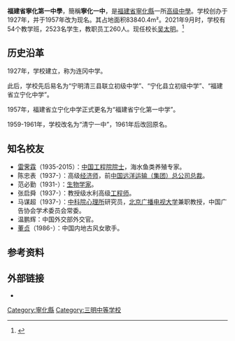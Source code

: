 {{Infobox school
|name          = 福建省宁化第一中学
|image         = <!--照片-->
|caption       = <!--照片注释-->
| 地址          = {{CHN}}[[福建省|福建省]][[三明市|三明市]][[宁化县|宁化县]][[翠江镇|翠江镇]]红色巷130号
| 邮编          = 365400
| 建校          = 1927年
| 面积          = 83840.4m²
| 建筑面积       = 39310m²
| 党委书记       = 廖瑞征
| 校长          = 吴太明
| 副校长        = 张伟、温健益、张斌、赖国强
| 教师          = 教职工260人（2021年）
| 学生          = 2523人（2021年）
| 班级          = 54个（2021年）
| 网站          = {{URL|http://www.fjnhyz.com/}}
}}
'''福建省寧化第一中學'''，簡稱'''寧化一中'''，是[[福建省|福建省]][[宁化县|寧化縣]]一所[[高級中學|高级中學]]。学校创办于1927年，并于1957年改为现名。其占地面积83840.4m²。2021年9月时，学校有54个教学班，2523名学生，教职员工260人。现任校长[[吴太明|吴太明]]。<ref>{{Cite web|title=福建省宁化第一中学|url=http://www.fjnhyz.com/contents/142/4785.html|access-date=2022-03-21|work=www.fjnhyz.com}}</ref>

==历史沿革==
1927年，学校建立，称为连冈中学。

此后，学校先后易名为“宁明清三县联立初级中学”、“宁化县立初级中学”、“福建省立宁化中学”。

1957年，福建省立宁化中学正式更名为“福建省宁化第一中学”。

1959-1961年，学校改名为“清宁一中”，1961年后改回原名。

==知名校友==
* [[雷霁霖|雷霁霖]]（1935-2015）：[[中国工程院院士|中国工程院院士]]，海水鱼类养殖专家。
* 陈忠表（1937-）：高级[[经济学家|经济师]]，前[[中国远洋运输（集团）总公司|中国远洋运输（集团）总公司]][[总裁|总裁]]。
* 范必勤（1931-）：[[生物学家|生物学家]]。
* 张启舜（1937-）：教授级水利高级[[工程师|工程师]]。
* 马谋超（1937-）：[[中国科学院心理研究所|中科院心理所]]研究员，[[北京广播电视大学|北京广播电视大学]]兼职教授，中国广告协会学术委员会常委。
* 温鹏辉：中国外交部外交官。
* [[董贞|董贞]]（1986-）：中国内地古风女歌手。

== 参考资料 ==
{{Reflist}}

== 外部链接 ==
* {{Official website|http://www.fjnhyz.com/}}

{{福建省二级达标高级中学}}

[[Category:寧化縣|Category:寧化縣]]
[[Category:三明中等学校|Category:三明中等学校]]